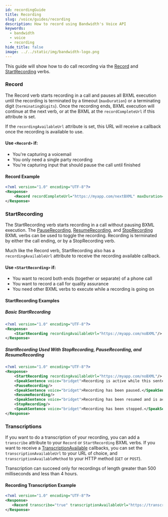 ```yaml
---
id: recordingGuide
title: Recording
slug: /voice/guides/recording
description: How to record using Bandwidth's Voice API
keywords:
  - bandwidth
  - voice
  - recording
hide_title: false
image: ../../static/img/bandwidth-logo.png
---
```


This guide will show how to do call recording via the [Record](/docs/voice/bxml/record) and [StartRecording](/docs/voice/bxml/startRecording) verbs.

### Record

The Record verb starts recording in a call and pauses all BXML execution until the recording is terminated by a timeout (`maxDuration`) or a terminating digit (`terminatingDigits`). Once the recording ends, BXML execution will continue at the next verb, or at the BXML at the `recordCompleteUrl` if this attribute is set.

If the `recordingAvailableUrl` attribute is set, this URL will receive a callback once the recording is available to use.

#### Use `<Record>` if:

* You're capturing a voicemail
* You only need a single party recording
* You're capturing input that should pause the call until finished

#### Record Example

```xml
<?xml version="1.0" encoding="UTF-8"?>
<Response>
    <Record recordCompleteUrl="https://myapp.com/nextBXML" maxDuration="10"/>
</Response>
```

### StartRecording

The StartRecording verb starts recording in a call without pausing BXML execution. The [PauseRecording](/docs/voice/bxml/pauseRecording), [ResumeRecording](/docs/voice/bxml/resumeRecording), and [StopRecording](/docs/voice/bxml/stopRecording) BXML verbs can be used to toggle the recording. Recording is terminated by either the call ending, or by a StopRecording verb.

Much like the Record verb, StartRecording also has a `recordingAvailableUrl` attribute to receive the recording available callback.

#### Use `<StartRecording>` if:

* You want to record both ends (together or separate) of a phone call
* You want to record a call for quality assurance
* You need other BXML verbs to execute while a recording is going on

#### StartRecording Examples

##### Basic StartRecording

```xml
<?xml version="1.0" encoding="UTF-8"?>
<Response>
    <StartRecording recordingAvailableUrl="https://myapp.com/noBXML"/>
</Response>
```

##### StartRecording Used With StopRecording, PauseRecording, and ResumeRecording

```xml
<?xml version="1.0" encoding="UTF-8"?>
<Response>
    <StartRecording recordingAvailableUrl="https://myapp.com/noBXML"/>
    <SpeakSentence voice="bridget">Recording is active while this sentence is being spoken.</SpeakSentence>
    <PauseRecording/>
    <SpeakSentence voice="bridget">Recording has been paused.</SpeakSentence>
    <ResumeRecording/>
    <SpeakSentence voice="bridget">Recording has been resumed and is active while this sentence is being spoken.</SpeakSentence>
    <StopRecording/>
    <SpeakSentence voice="bridget">Recording has been stopped.</SpeakSentence>
</Response>
```

### Transcriptions

If you want to do a transcription of your recording, you can add a `transcribe` attribute to your `Record` or `StartRecording` BXML verbs. If you want to receive a [TranscriptionAvailable](/docs/voice/webhooks/transcriptionAvailable) callbacks, you can set the `transcriptionAvailableUrl` to your URL of choice, and `transcriptionAvailableMethod` to your HTTP method (`GET` or `POST`).

Transcription can succeed only for recordings of length greater than 500 milliseconds and less than 4 hours.

#### Recording Transcription Example

```xml
<?xml version="1.0" encoding="UTF-8"?>
<Response>
   <Record transcribe="true" transcriptionAvailableUrl="https://transcription.url.server/transcribe/" transcriptionAvailableMethod="POST"/>
</Response>
```
